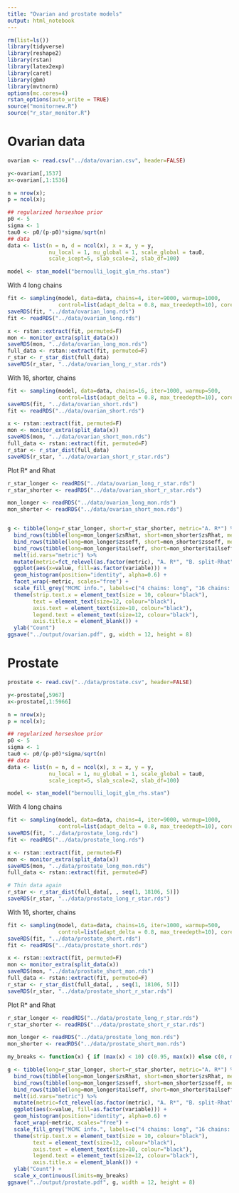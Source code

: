 ```yaml
---
title: "Ovarian and prostate models"
output: html_notebook
---
```


```r
rm(list=ls())
library(tidyverse)
library(reshape2)
library(rstan)
library(latex2exp)
library(caret)
library(gbm)
library(mvtnorm)
options(mc.cores=4)
rstan_options(auto_write = TRUE)
source("monitornew.R")
source("r_star_monitor.R")
```

# Ovarian data
```r
ovarian <- read.csv("../data/ovarian.csv", header=FALSE)

y<-ovarian[,1537]
x<-ovarian[,1:1536]

n = nrow(x);
p = ncol(x);

## regularized horseshoe prior
p0 <- 5
sigma <- 1
tau0 <- p0/(p-p0)*sigma/sqrt(n)
## data
data <- list(n = n, d = ncol(x), x = x, y = y,
             nu_local = 1, nu_global = 1, scale_global = tau0,
             scale_icept=5, slab_scale=2, slab_df=100)

model <- stan_model("bernoulli_logit_glm_rhs.stan")
```

With 4 long chains
```r
fit <- sampling(model, data=data, chains=4, iter=9000, warmup=1000,
                control=list(adapt_delta = 0.8, max_treedepth=10), cores=4, thin=10)
saveRDS(fit, "../data/ovarian_long.rds")
fit <- readRDS("../data/ovarian_long.rds")

x <- rstan::extract(fit, permuted=F)
mon <- monitor_extra(split_data(x))
saveRDS(mon, "../data/ovarian_long_mon.rds")
full_data <- rstan::extract(fit, permuted=F)
r_star <- r_star_dist(full_data)
saveRDS(r_star, "../data/ovarian_long_r_star.rds")
```

With 16, shorter, chains
```r
fit <- sampling(model, data=data, chains=16, iter=1000, warmup=500,
                control=list(adapt_delta = 0.8, max_treedepth=10), cores=4)
saveRDS(fit, "../data/ovarian_short.rds")
fit <- readRDS("../data/ovarian_short.rds")

x <- rstan::extract(fit, permuted=F)
mon <- monitor_extra(split_data(x))
saveRDS(mon, "../data/ovarian_short_mon.rds")
full_data <- rstan::extract(fit, permuted=F)
r_star <- r_star_dist(full_data)
saveRDS(r_star, "../data/ovarian_short_r_star.rds")
```

Plot R* and Rhat
```r
r_star_longer <- readRDS("../data/ovarian_long_r_star.rds")
r_star_shorter <- readRDS("../data/ovarian_short_r_star.rds")

mon_longer <- readRDS("../data/ovarian_long_mon.rds")
mon_shorter <- readRDS("../data/ovarian_short_mon.rds")


g <- tibble(long=r_star_longer, short=r_star_shorter, metric="A. R*") %>% 
  bind_rows(tibble(long=mon_longer$zsRhat, short=mon_shorter$zsRhat, metric="B. split-Rhat")) %>% 
  bind_rows(tibble(long=mon_longer$zsseff, short=mon_shorter$zsseff, metric="C. Bulk ESS")) %>% 
  bind_rows(tibble(long=mon_longer$tailseff, short=mon_shorter$tailseff, metric="D. Tail ESS")) %>% 
  melt(id.vars="metric") %>% 
  mutate(metric=fct_relevel(as.factor(metric), "A. R*", "B. split-Rhat", "C. Bulk ESS", "D. Tail ESS")) %>% 
  ggplot(aes(x=value, fill=as.factor(variable))) +
  geom_histogram(position="identity", alpha=0.6) +
  facet_wrap(~metric, scales="free") +
  scale_fill_grey("MCMC info.", labels=c("4 chains: long", "16 chains: short")) +
  theme(strip.text.x = element_text(size = 10, colour="black"),
        text = element_text(size=12, colour="black"),
        axis.text = element_text(size=10, colour="black"),
        legend.text = element_text(size=12, colour="black"),
        axis.title.x = element_blank()) +
  ylab("Count")
ggsave("../output/ovarian.pdf", g, width = 12, height = 8)
```

# Prostate
```r
prostate <- read.csv("../data/prostate.csv", header=FALSE)

y<-prostate[,5967]
x<-prostate[,1:5966]

n = nrow(x);
p = ncol(x);

## regularized horseshoe prior
p0 <- 5
sigma <- 1
tau0 <- p0/(p-p0)*sigma/sqrt(n)
## data
data <- list(n = n, d = ncol(x), x = x, y = y,
             nu_local = 1, nu_global = 1, scale_global = tau0,
             scale_icept=5, slab_scale=2, slab_df=100)

model <- stan_model("bernoulli_logit_glm_rhs.stan")
```

With 4 long chains
```r
fit <- sampling(model, data=data, chains=4, iter=9000, warmup=1000,
                control=list(adapt_delta = 0.8, max_treedepth=10), cores=4, thin=10)
saveRDS(fit, "../data/prostate_long.rds")
fit <- readRDS("../data/prostate_long.rds")

x <- rstan::extract(fit, permuted=F)
mon <- monitor_extra(split_data(x))
saveRDS(mon, "../data/prostate_long_mon.rds")
full_data <- rstan::extract(fit, permuted=F)

# Thin data again
r_star <- r_star_dist(full_data[, , seq(1, 18106, 5)])
saveRDS(r_star, "../data/prostate_long_r_star.rds")
```


With 16, shorter, chains
```r
fit <- sampling(model, data=data, chains=16, iter=1000, warmup=500,
                control=list(adapt_delta = 0.8, max_treedepth=10), cores=4)
saveRDS(fit, "../data/prostate_short.rds")
fit <- readRDS("../data/prostate_short.rds")

x <- rstan::extract(fit, permuted=F)
mon <- monitor_extra(split_data(x))
saveRDS(mon, "../data/prostate_short_mon.rds")
full_data <- rstan::extract(fit, permuted=F)
r_star <- r_star_dist(full_data[, , seq(1, 18106, 5)])
saveRDS(r_star, "../data/prostate_short_r_star.rds")
```

Plot R* and Rhat
```r
r_star_longer <- readRDS("../data/prostate_long_r_star.rds")
r_star_shorter <- readRDS("../data/prostate_short_r_star.rds")

mon_longer <- readRDS("../data/prostate_long_mon.rds")
mon_shorter <- readRDS("../data/prostate_short_mon.rds")

my_breaks <- function(x) { if (max(x) < 10) c(0.95, max(x)) else c(0, max(x)) }

g <- tibble(long=r_star_longer, short=r_star_shorter, metric="A. R*") %>% 
  bind_rows(tibble(long=mon_longer$zsRhat, short=mon_shorter$zsRhat, metric="B. split-Rhat")) %>% 
  bind_rows(tibble(long=mon_longer$zsseff, short=mon_shorter$zsseff, metric="C. Bulk ESS")) %>% 
  bind_rows(tibble(long=mon_longer$tailseff, short=mon_shorter$tailseff, metric="D. Tail ESS")) %>% 
  melt(id.vars="metric") %>% 
  mutate(metric=fct_relevel(as.factor(metric), "A. R*", "B. split-Rhat", "C. Bulk ESS", "D. Tail ESS")) %>% 
  ggplot(aes(x=value, fill=as.factor(variable))) +
  geom_histogram(position="identity", alpha=0.6) +
  facet_wrap(~metric, scales="free") +
  scale_fill_grey("MCMC info.", labels=c("4 chains: long", "16 chains: short")) +
  theme(strip.text.x = element_text(size = 10, colour="black"),
        text = element_text(size=12, colour="black"),
        axis.text = element_text(size=10, colour="black"),
        legend.text = element_text(size=12, colour="black"),
        axis.title.x = element_blank()) +
  ylab("Count") +
  scale_x_continuous(limits=my_breaks)
ggsave("../output/prostate.pdf", g, width = 12, height = 8)
```